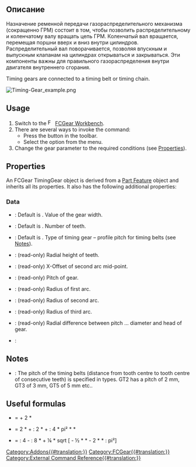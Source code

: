 <languages/>

{{Docnav
|[[FCGear_WormGear|WormGear]] 
|[[FCGear_LanternGear|LanternGear]] 
|[[FCGear_Workbench|FCGear]]
|IconL=FCGear_WormGear.svg
|IconR=FCGear_LanternGear.svg
|IconC=FCGear_workbench_icon.svg
}}

{{GuiCommand
|Name=FCGear TimingGear
|MenuLocation=Gear → Timing Gear
|Workbenches=[[FCGear_Workbench|FCGear]]
|Shortcut=None
|Version=v0.16
|SeeAlso=
}}

<span id="Description"></span>
==Описание==

Назначение ременной передачи газораспределительного механизма (сокращенно ГРМ) состоит в том, чтобы позволить распределительному и коленчатому валу вращать цепь ГРМ. Коленчатый вал вращается, перемещая поршни вверх и вниз внутри цилиндров. Распределительный вал поворачивается, позволяя впускным и выпускным клапанам на цилиндрах открываться и закрываться. Эти компоненты важны для правильного газораспределения внутри двигателя внутреннего сгорания.

Timing gears are connected to a timing belt or timing chain.

[[File:Timing-Gear_example.png]]
{{Caption|Above: Timing gear}}

==Usage==

# Switch to the [[Image:FCGear_workbench_icon.svg|16px]] [[FCGear_Workbench|FCGear Workbench]].
# There are several ways to invoke the command:
#* Press the {{Button|[[File:FCGear_TimingGear.svg|16px]] [[FCGear_TimingGear|Timing Gear]]}} button in the toolbar.
#* Select the {{MenuCommand|Gear → [[File:FCGear_TimingGear.svg|16px]] Timing Gear}} option from the menu.
# Change the gear parameter to the required conditions (see [[#Properties|Properties]]).

==Properties==

An FCGear TimingGear object is derived from a [[Part_Feature|Part Feature]] object and inherits all its properties. It also has the following additional properties:

===Data===

{{Properties_Title|base}}

* {{PropertyData|height|Length}}: Default is {{Value|5 mm}}. Value of the gear width.
* {{PropertyData|teeth|Integer}}: Default is {{Value|15}}. Number of teeth.
* {{PropertyData|type|Enumeration}}: Default is {{Value|gt2}}. Type of timing gear – profile pitch for timing belts (see [[#Notes|Notes]]).

{{Properties_Title|computed}}

* {{PropertyData|h|Length}}: (read-only) Radial height of teeth.
* {{PropertyData|offset|Length}}: (read-only) X-Offset of second arc mid-point.
* {{PropertyData|pitch|Length}}: (read-only) Pitch of gear.
* {{PropertyData|r0|Length}}: (read-only) Radius of first arc.
* {{PropertyData|r1|Length}}: (read-only) Radius of second arc.
* {{PropertyData|rs|Length}}: (read-only) Radius of third arc.
* {{PropertyData|u|Length}}: (read-only) Radial difference between pitch … diameter and head of gear.

{{Properties_Title|version}}

* {{PropertyData|version|String}}:

==Notes==

* {{Emphasis|type}}: The pitch of the timing belts (distance from tooth centre to tooth centre of consecutive teeth) is specified in types. GT2 has a pitch of 2 mm, GT3 of 3 mm, GT5 of 5 mm etc..

==Useful formulas==

*{{Emphasis|addendum diameter}} = {{Emphasis|pitch diameter}} + 2 * {{Emphasis|module}}
*{{Emphasis|belt length}} = 2 * {{Emphasis|axle base}} + {{Emphasis|belt tooth pitch}} : 2 * {{Emphasis|(teeth 1 + 2)}} + {{Emphasis|belt tooth pitch²}} : 4 * pi² * {{Emphasis|axle base}} * {{Emphasis|(teeth 1 - 2)²}}
*{{Emphasis|axle base}} = {{Emphasis|belt length}} : 4 - {{Emphasis|belt tooth pitch}} : 8 * {{Emphasis|(teeth 1+2)}} + ¼ * sqrt [{{Emphasis|belt length}} - ½ * {{Emphasis|belt tooth pitch}} * {{Emphasis|(teeth 1+2)²}} - 2 * {{Emphasis|belt tooth pitch²}} * {{Emphasis|(teeth 1+2)²}} : pi²]


{{Docnav
|[[FCGear_WormGear|WormGear]] 
|[[FCGear_LanternGear|LanternGear]] 
|[[FCGear_Workbench|FCGear]]
|IconL=FCGear_WormGear.svg
|IconR=FCGear_LanternGear.svg
|IconC=FCGear_workbench_icon.svg
}}

[[Category:Addons{{#translation:}}]]
[[Category:FCGear{{#translation:}}]]
[[Category:External Command Reference{{#translation:}}]]